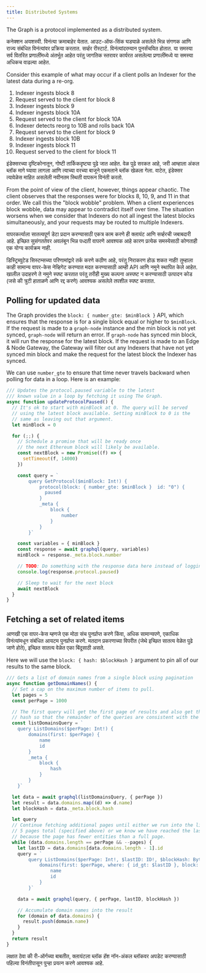 ```yaml
---
title: Distributed Systems
---
```


The Graph is a protocol implemented as a distributed system.

कनेक्शन अयशस्वी. विनंत्या क्रमाबाहेर येतात. आउट-ऑफ-सिंक घड्याळे असलेले भिन्न संगणक आणि राज्य संबंधित विनंत्यांवर प्रक्रिया करतात. सर्व्हर रीस्टार्ट. विनंत्यांदरम्यान पुनर्संचयित होतात. या समस्या सर्व वितरित प्रणालींमध्ये अंतर्भूत आहेत परंतु जागतिक स्तरावर कार्यरत असलेल्या प्रणालींमध्ये या समस्या अधिकच वाढल्या आहेत.

Consider this example of what may occur if a client polls an Indexer for the latest data during a re-org.

1. Indexer ingests block 8
2. Request served to the client for block 8
3. Indexer ingests block 9
4. Indexer ingests block 10A
5. Request served to the client for block 10A
6. Indexer detects reorg to 10B and rolls back 10A
7. Request served to the client for block 9
8. Indexer ingests block 10B
9. Indexer ingests block 11
10. Request served to the client for block 11

इंडेक्सरच्या दृष्टिकोनातून, गोष्टी तार्किकदृष्ट्या पुढे जात आहेत. वेळ पुढे सरकत आहे, जरी आम्हाला अंकल ब्लॉक मागे घ्यावा लागला आणि त्याच्या वरच्या बाजूने एकमताने ब्लॉक खेळला गेला. वाटेत, इंडेक्सर त्यावेळेस माहित असलेली नवीनतम स्थिती वापरून विनंती करतो.

From the point of view of the client, however, things appear chaotic. The client observes that the responses were for blocks 8, 10, 9, and 11 in that order. We call this the "block wobble" problem. When a client experiences block wobble, data may appear to contradict itself over time. The situation worsens when we consider that Indexers do not all ingest the latest blocks simultaneously, and your requests may be routed to multiple Indexers.

वापरकर्त्याला सातत्यपूर्ण डेटा प्रदान करण्यासाठी एकत्र काम करणे ही क्लायंट आणि सर्व्हरची जबाबदारी आहे. इच्छित सुसंगततेवर अवलंबून भिन्न पध्दती वापरणे आवश्यक आहे कारण प्रत्येक समस्येसाठी कोणताही एक योग्य कार्यक्रम नाही.

डिस्ट्रिब्युटेड सिस्टम्सच्या परिणामांद्वारे तर्क करणे कठीण आहे, परंतु निराकरण होऊ शकत नाही! तुम्हाला काही सामान्य वापर-केस नेव्हिगेट करण्यात मदत करण्यासाठी आम्ही API आणि नमुने स्थापित केले आहेत. खालील उदाहरणे ते नमुने स्पष्ट करतात परंतु तरीही मुख्य कल्पना अस्पष्ट न करण्यासाठी उत्पादन कोड (जसे की त्रुटी हाताळणे आणि रद्द करणे) आवश्यक असलेले तपशील स्पष्ट करतात.

## Polling for updated data

The Graph provides the `block: { number_gte: $minBlock }` API, which ensures that the response is for a single block equal or higher to `$minBlock`. If the request is made to a `graph-node` instance and the min block is not yet synced, `graph-node` will return an error. If `graph-node` has synced min block, it will run the response for the latest block. If the request is made to an Edge & Node Gateway, the Gateway will filter out any Indexers that have not yet synced min block and make the request for the latest block the Indexer has synced.

We can use `number_gte` to ensure that time never travels backward when polling for data in a loop. Here is an example:

```javascript
/// Updates the protocol.paused variable to the latest
/// known value in a loop by fetching it using The Graph.
async function updateProtocolPaused() {
  // It's ok to start with minBlock at 0. The query will be served
  // using the latest block available. Setting minBlock to 0 is the
  // same as leaving out that argument.
  let minBlock = 0

  for (;;) {
    // Schedule a promise that will be ready once
    // the next Ethereum block will likely be available.
    const nextBlock = new Promise((f) => {
      setTimeout(f, 14000)
    })

    const query = `
        query GetProtocol($minBlock: Int!) {
            protocol(block: { number_gte: $minBlock }  id: "0") {
              paused
            }
            _meta {
                block {
                    number
                }
            }
        }`

    const variables = { minBlock }
    const response = await graphql(query, variables)
    minBlock = response._meta.block.number

    // TODO: Do something with the response data here instead of logging it.
    console.log(response.protocol.paused)

    // Sleep to wait for the next block
    await nextBlock
  }
}
```

## Fetching a set of related items

आणखी एक वापर-केस म्हणजे एक मोठा संच पुनर्प्राप्त करणे किंवा, अधिक सामान्यपणे, एकाधिक विनंत्यांमधून संबंधित आयटम पुनर्प्राप्त करणे. मतदान प्रकरणाच्या विपरीत (जेथे इच्छित सातत्य वेळेत पुढे जाणे होते), इच्छित सातत्य वेळेत एका बिंदूसाठी असते.

Here we will use the `block: { hash: $blockHash }` argument to pin all of our results to the same block.

```javascript
/// Gets a list of domain names from a single block using pagination
async function getDomainNames() {
  // Set a cap on the maximum number of items to pull.
  let pages = 5
  const perPage = 1000

  // The first query will get the first page of results and also get the block
  // hash so that the remainder of the queries are consistent with the first.
  const listDomainsQuery = `
    query ListDomains($perPage: Int!) {
        domains(first: $perPage) {
            name
            id
        }
        _meta {
            block {
                hash
            }
        }
    }`

  let data = await graphql(listDomainsQuery, { perPage })
  let result = data.domains.map((d) => d.name)
  let blockHash = data._meta.block.hash

  let query
  // Continue fetching additional pages until either we run into the limit of
  // 5 pages total (specified above) or we know we have reached the last page
  // because the page has fewer entities than a full page.
  while (data.domains.length == perPage && --pages) {
    let lastID = data.domains[data.domains.length - 1].id
    query = `
        query ListDomains($perPage: Int!, $lastID: ID!, $blockHash: Bytes!) {
            domains(first: $perPage, where: { id_gt: $lastID }, block: { hash: $blockHash }) {
                name
                id
            }
        }`

    data = await graphql(query, { perPage, lastID, blockHash })

    // Accumulate domain names into the result
    for (domain of data.domains) {
      result.push(domain.name)
    }
  }
  return result
}
```

लक्षात ठेवा की री-ऑर्गच्या बाबतीत, क्लायंटला ब्लॉक हॅश नॉन-अंकल ब्लॉकवर अपडेट करण्यासाठी पहिल्या विनंतीपासून पुन्हा प्रयत्न करणे आवश्यक आहे.

